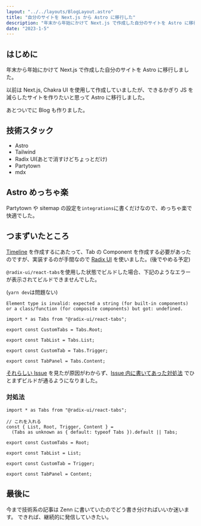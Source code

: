 ```yaml
---
layout: "../../layouts/BlogLayout.astro"
title: "自分のサイトを Next.js から Astro に移行した"
description: "年末から年始にかけて Next.js で作成した自分のサイトを Astro に移行した話"
date: "2023-1-5"
---
```


## はじめに

年末から年始にかけて Next.js で作成した自分のサイトを Astro に移行しました。

以前は Next.js, Chakra UI を使用して作成していましたが、できるかぎり JS を減らしたサイトを作りたいと思って Astro に移行しました。

あとついでに Blog も作りました。

## 技術スタック

- Astro
- Tailwind
- Radix UI(あとで消すけどちょっとだけ)
- Partytown
- mdx

## Astro めっちゃ楽

Partytown や sitemap の設定を`integrations`に書くだけなので、めっちゃ楽で快適でした。

## つまずいたところ

[Timeline](https://wattanx.dev/timeline) を作成するにあたって、Tab の Component を作成する必要があったのですが、実装するのが手間なので [Radix UI](https://www.radix-ui.com/) を使いました。(後でやめる予定)

`@radix-ui/react-tabs`を使用した状態でビルドした場合、下記のようなエラーが表示されてビルドできませんでした。

(`yarn dev`は問題ない)

```
Element type is invalid: expected a string (for built-in components) or a class/function (for composite components) but got: undefined.
```

```tsx
import * as Tabs from "@radix-ui/react-tabs";

export const CustomTabs = Tabs.Root;

export const TabList = Tabs.List;

export const CustomTab = Tabs.Trigger;

export const TabPanel = Tabs.Content;
```

[それらしい Issue](https://github.com/withastro/astro/issues/3174) を見たが原因がわからず、[Issue 内に書いてあった対処法](https://github.com/withastro/docs/blob/3868e68c32ad844fb2e95465bbf5b183bc2f0229/src/components/Header/Search.tsx#L10) でひとまずビルドが通るようになりました。

### 対処法

```tsx
import * as Tabs from "@radix-ui/react-tabs";

// これを入れる
const { List, Root, Trigger, Content } =
  (Tabs as unknown as { default: typeof Tabs }).default || Tabs;

export const CustomTabs = Root;

export const TabList = List;

export const CustomTab = Trigger;

export const TabPanel = Content;
```

## 最後に

今まで技術系の記事は Zenn に書いていたのでどう書き分ければいいか迷います。
できれば、継続的に発信していきたい。
